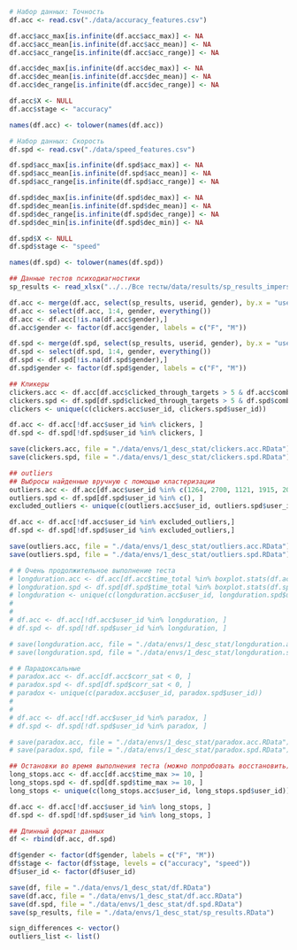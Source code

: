 ```r
# Набор данных: Точность
df.acc <- read.csv("./data/accuracy_features.csv")

df.acc$acc_max[is.infinite(df.acc$acc_max)] <- NA
df.acc$acc_mean[is.infinite(df.acc$acc_mean)] <- NA
df.acc$acc_range[is.infinite(df.acc$acc_range)] <- NA

df.acc$dec_max[is.infinite(df.acc$dec_max)] <- NA
df.acc$dec_mean[is.infinite(df.acc$dec_mean)] <- NA
df.acc$dec_range[is.infinite(df.acc$dec_range)] <- NA

df.acc$X <- NULL
df.acc$stage <- "accuracy"

names(df.acc) <- tolower(names(df.acc))
```

```r
# Набор данных: Скорость
df.spd <- read.csv("./data/speed_features.csv")

df.spd$acc_max[is.infinite(df.spd$acc_max)] <- NA
df.spd$acc_mean[is.infinite(df.spd$acc_mean)] <- NA
df.spd$acc_range[is.infinite(df.spd$acc_range)] <- NA

df.spd$dec_max[is.infinite(df.spd$dec_max)] <- NA
df.spd$dec_mean[is.infinite(df.spd$dec_mean)] <- NA
df.spd$dec_range[is.infinite(df.spd$dec_range)] <- NA
df.spd$dec_min[is.infinite(df.spd$dec_min)] <- NA

df.spd$X <- NULL
df.spd$stage <- "speed"

names(df.spd) <- tolower(names(df.spd))
```

```r
## Данные тестов психодиагностики
sp_results <- read_xlsx("../../Все тесты/data/results/sp_results_impersonal.xlsx")

df.acc <- merge(df.acc, select(sp_results, userid, gender), by.x = "user_id", by.y = "userid", all.x = T)
df.acc <- select(df.acc, 1:4, gender, everything())
df.acc <- df.acc[!is.na(df.acc$gender),]
df.acc$gender <- factor(df.acc$gender, labels = c("F", "M"))

df.spd <- merge(df.spd, select(sp_results, userid, gender), by.x = "user_id", by.y = "userid", all.x = T)
df.spd <- select(df.spd, 1:4, gender, everything())
df.spd <- df.spd[!is.na(df.spd$gender),]
df.spd$gender <- factor(df.spd$gender, labels = c("F", "M"))
```

```r
## Кликеры
clickers.acc <- df.acc[df.acc$clicked_through_targets > 5 & df.acc$combo_clicked_through_targets > 5, ]
clickers.spd <- df.spd[df.spd$clicked_through_targets > 5 & df.spd$combo_clicked_through_targets > 5, ]
clickers <- unique(c(clickers.acc$user_id, clickers.spd$user_id))

df.acc <- df.acc[!df.acc$user_id %in% clickers, ]
df.spd <- df.spd[!df.spd$user_id %in% clickers, ]

save(clickers.acc, file = "./data/envs/1_desc_stat/clickers.acc.RData")
save(clickers.spd, file = "./data/envs/1_desc_stat/clickers.spd.RData")
```


```r
## outliers
## Выбросы найденные вручную с помощью кластеризации
outliers.acc <- df.acc[df.acc$user_id %in% c(1264, 2700, 1121, 1915, 2045, 2637, 1359, 1717, 1855, 2358, 2676, 1182, 1747, 1981, 2992, 2633), ]
outliers.spd <- df.spd[df.spd$user_id %in% c(), ]
excluded_outliers <- unique(c(outliers.acc$user_id, outliers.spd$user_id))

df.acc <- df.acc[!df.acc$user_id %in% excluded_outliers,]
df.spd <- df.spd[!df.spd$user_id %in% excluded_outliers,]

save(outliers.acc, file = "./data/envs/1_desc_stat/outliers.acc.RData")
save(outliers.spd, file = "./data/envs/1_desc_stat/outliers.spd.RData")

```


```r
# # Очень продолжительное выполнение теста
# longduration.acc <- df.acc[df.acc$time_total %in% boxplot.stats(df.acc$time_total, coef = 1)$out, ]
# longduration.spd <- df.spd[df.spd$time_total %in% boxplot.stats(df.spd$time_total, coef = 1)$out, ]
# longduration <- unique(c(longduration.acc$user_id, longduration.spd$user_id))
# 
# 
# df.acc <- df.acc[!df.acc$user_id %in% longduration, ]
# df.spd <- df.spd[!df.spd$user_id %in% longduration, ]

# save(longduration.acc, file = "./data/envs/1_desc_stat/longduration.acc.RData")
# save(longduration.spd, file = "./data/envs/1_desc_stat/longduration.spd.RData")
```


```r
# # Парадоксальные
# paradox.acc <- df.acc[df.acc$corr_sat < 0, ]
# paradox.spd <- df.spd[df.spd$corr_sat < 0, ]
# paradox <- unique(c(paradox.acc$user_id, paradox.spd$user_id))
# 
# 
# df.acc <- df.acc[!df.acc$user_id %in% paradox, ]
# df.spd <- df.spd[!df.spd$user_id %in% paradox, ]

# save(paradox.acc, file = "./data/envs/1_desc_stat/paradox.acc.RData")
# save(paradox.spd, file = "./data/envs/1_desc_stat/paradox.spd.RData")
```



```r
## Остановки во время выполнения теста (можно попробовать восстановить)
long_stops.acc <- df.acc[df.acc$time_max >= 10, ]
long_stops.spd <- df.spd[df.spd$time_max >= 10, ]
long_stops <- unique(c(long_stops.acc$user_id, long_stops.spd$user_id))

df.acc <- df.acc[!df.acc$user_id %in% long_stops, ]
df.spd <- df.spd[!df.spd$user_id %in% long_stops, ]
```

```r
## Длинный формат данных
df <- rbind(df.acc, df.spd)

df$gender <- factor(df$gender, labels = c("F", "M"))
df$stage <- factor(df$stage, levels = c("accuracy", "speed"))
df$user_id <- factor(df$user_id)
```


```r
save(df, file = "./data/envs/1_desc_stat/df.RData")
save(df.acc, file = "./data/envs/1_desc_stat/df.acc.RData")
save(df.spd, file = "./data/envs/1_desc_stat/df.spd.RData")
save(sp_results, file = "./data/envs/1_desc_stat/sp_results.RData")
```

```r
sign_differences <- vector()
outliers_list <- list()
```



